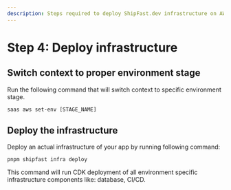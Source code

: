 ```yaml
---
description: Steps required to deploy ShipFast.dev infrastructure on AWS
---
```



# Step 4: Deploy infrastructure

## Switch context to proper environment stage

Run the following command that will switch context to specific environment stage.

```shell
saas aws set-env [STAGE_NAME]
```

## Deploy the infrastructure

Deploy an actual infrastructure of your app by running following command:

```shell
pnpm shipfast infra deploy
```

This command will run CDK deployment of all environment specific infrastructure components like: database, CI/CD.
